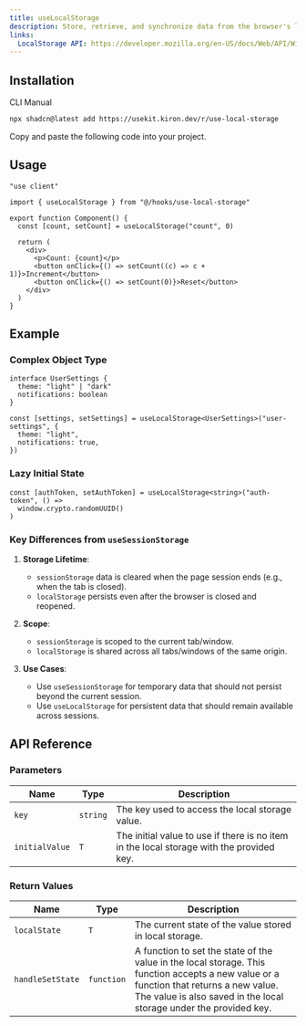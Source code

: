```yaml
---
title: useLocalStorage
description: Store, retrieve, and synchronize data from the browser's localStorage API with useLocalStorage.
links:
  LocalStorage API: https://developer.mozilla.org/en-US/docs/Web/API/Window/localStorage
---
```


<ComponentPreview name="use-local-storage-demo" />

## Installation

<Tabs defaultValue="cli">

<TabsList>
  <TabsTrigger value="cli">CLI</TabsTrigger>
  <TabsTrigger value="manual">Manual</TabsTrigger>
</TabsList>

<TabsContent value="cli">

```bash
npx shadcn@latest add https://usekit.kiron.dev/r/use-local-storage
```

</TabsContent>

<TabsContent value="manual">

<Steps>

<Step>Copy and paste the following code into your project.</Step>

<ComponentSource name="use-local-storage" />

</Steps>

</TabsContent>

</Tabs>

## Usage

```tsx {3, 6}
"use client"

import { useLocalStorage } from "@/hooks/use-local-storage"

export function Component() {
  const [count, setCount] = useLocalStorage("count", 0)

  return (
    <div>
      <p>Count: {count}</p>
      <button onClick={() => setCount((c) => c + 1)}>Increment</button>
      <button onClick={() => setCount(0)}>Reset</button>
    </div>
  )
}
```

## Example

### Complex Object Type

```tsx
interface UserSettings {
  theme: "light" | "dark"
  notifications: boolean
}

const [settings, setSettings] = useLocalStorage<UserSettings>("user-settings", {
  theme: "light",
  notifications: true,
})
```

### Lazy Initial State

```tsx
const [authToken, setAuthToken] = useLocalStorage<string>("auth-token", () =>
  window.crypto.randomUUID()
)
```

### Key Differences from `useSessionStorage`

1. **Storage Lifetime**:

   - `sessionStorage` data is cleared when the page session ends (e.g., when the tab is closed).
   - `localStorage` persists even after the browser is closed and reopened.

2. **Scope**:

   - `sessionStorage` is scoped to the current tab/window.
   - `localStorage` is shared across all tabs/windows of the same origin.

3. **Use Cases**:
   - Use `useSessionStorage` for temporary data that should not persist beyond the current session.
   - Use `useLocalStorage` for persistent data that should remain available across sessions.

## API Reference

### Parameters

| Name           | Type     | Description                                                                              |
| -------------- | -------- | ---------------------------------------------------------------------------------------- |
| `key`          | `string` | The key used to access the local storage value.                                          |
| `initialValue` | `T`      | The initial value to use if there is no item in the local storage with the provided key. |

### Return Values

| Name             | Type       | Description                                                                                                                                                                                                   |
| ---------------- | ---------- | ------------------------------------------------------------------------------------------------------------------------------------------------------------------------------------------------------------- |
| `localState`     | `T`        | The current state of the value stored in local storage.                                                                                                                                                       |
| `handleSetState` | `function` | A function to set the state of the value in the local storage. This function accepts a new value or a function that returns a new value. The value is also saved in the local storage under the provided key. |
